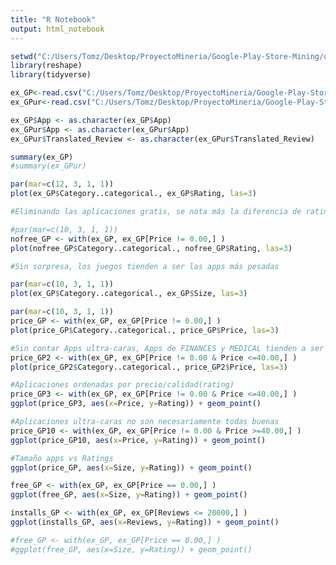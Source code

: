 ```yaml
---
title: "R Notebook"
output: html_notebook
---
```


```r
setwd("C:/Users/Tomz/Desktop/ProyectoMineria/Google-Play-Store-Mining/dataset")
library(reshape)
library(tidyverse)
```
```r
ex_GP<-read.csv("C:/Users/Tomz/Desktop/ProyectoMineria/Google-Play-Store-Mining/dataset/extended_googleplaystore.csv", as.is = F)
ex_GPur<-read.csv("C:/Users/Tomz/Desktop/ProyectoMineria/Google-Play-Store-Mining/dataset_modificado/dataset-usuarios.csv", as.is = F)

ex_GP$App <- as.character(ex_GP$App)
ex_GPur$App <- as.character(ex_GPur$App)
ex_GPur$Translated_Review <- as.character(ex_GPur$Translated_Review)
```

```r
summary(ex_GP)
#summary(ex_GPur)
```

```r
par(mar=c(12, 3, 1, 1))
plot(ex_GP$Category..categorical., ex_GP$Rating, las=3)
```

```r
#Eliminando las aplicaciones gratis, se nota más la diferencia de ratings por categoria

#par(mar=c(10, 3, 1, 1))
nofree_GP <- with(ex_GP, ex_GP[Price != 0.00,] )
plot(nofree_GP$Category..categorical., nofree_GP$Rating, las=3)
```

```r
#Sin sorpresa, los juegos tienden a ser las apps más pesadas

par(mar=c(10, 3, 1, 1))
plot(ex_GP$Category..categorical., ex_GP$Size, las=3)
```
```r
par(mar=c(10, 3, 1, 1))
price_GP <- with(ex_GP, ex_GP[Price != 0.00,] )
plot(price_GP$Category..categorical., price_GP$Price, las=3)

#Sin contar Apps ultra-caras, Apps de FINANCES y MEDICAL tienden a ser las más caras
price_GP2 <- with(ex_GP, ex_GP[Price != 0.00 & Price <=40.00,] )
plot(price_GP2$Category..categorical., price_GP2$Price, las=3)
```
```r
#Aplicaciones ordenadas por precio/calidad(rating)
price_GP3 <- with(ex_GP, ex_GP[Price != 0.00 & Price <=40.00,] )
ggplot(price_GP3, aes(x=Price, y=Rating)) + geom_point()

#Aplicaciones ultra-caras no son necesariamente todas buenas
price_GP10 <- with(ex_GP, ex_GP[Price != 0.00 & Price >=40.00,] )
ggplot(price_GP10, aes(x=Price, y=Rating)) + geom_point()
```

```r
#Tamaño apps vs Ratings
ggplot(price_GP, aes(x=Size, y=Rating)) + geom_point()

free_GP <- with(ex_GP, ex_GP[Price == 0.00,] )
ggplot(free_GP, aes(x=Size, y=Rating)) + geom_point()
```
```r
installs_GP <- with(ex_GP, ex_GP[Reviews <= 20000,] )
ggplot(installs_GP, aes(x=Reviews, y=Rating)) + geom_point()

#free_GP <- with(ex_GP, ex_GP[Price == 0.00,] )
#ggplot(free_GP, aes(x=Size, y=Rating)) + geom_point()
```
